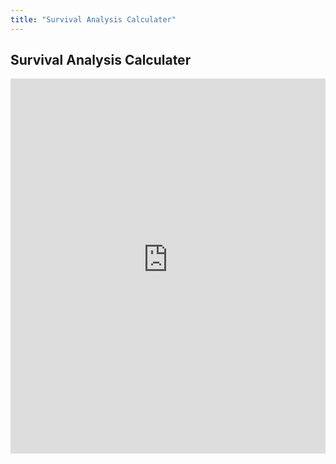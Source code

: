 ```yaml
---
title: "Survival Analysis Calculater"
---
```


## Survival Analysis Calculater

<iframe height="600" width="100%" frameborder="no" src="https://zp1mwp-jean0victor-kwizera.shinyapps.io/SurvivalAnalysisCalculator/"> </iframe>
